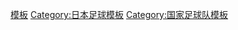 {{Catnav|頁面分類|...|体育|体育模板|足球模板}}

[[Category:日本国家足球队|模板]]
[[Category:日本足球模板|Category:日本足球模板]]
[[Category:国家足球队模板|Category:国家足球队模板]]